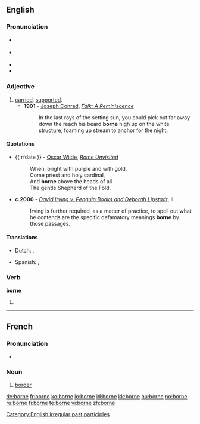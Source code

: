 {{also|Borne}}

==English==

===Pronunciation===
* {{a|RP}} {{IPA|/bɔːn/}}
* {{a|US}} {{IPA|/bɔːɹn/}}
* {{audio|En-us-borne.ogg|Audio (US)}}
* {{rhymes|ɔː(r)n}}

===Adjective===
{{en-adj|-}}

# [[carried]], [[supported]].
#*'''1901''' - [[w:Joseph Conrad|Joseph Conrad]], ''[[s:Falk|Falk: A Reminiscence]]''
#*:In the last rays of the setting sun, you could pick out far away down the reach his beard '''borne''' high up on the white structure, foaming up stream to anchor for the night.

====Quotations====
* {{ rfdate }} - [[w:Oscar Wilde|Oscar Wilde]], ''[[s:Rome Unvisited|Rome Unvisited]]''
*:When, bright with purple and with gold, <br/>Come priest and holy cardinal, <br/>And '''borne''' above the heads of all <br/>The gentle Shepherd of the Fold.
*'''c.2000''' - ''[[s:David Irving v. Penguin Books and Deborah Lipstadt|David Irving v. Penguin Books and Deborah Lipstadt]]'', II
*:Irving is further required, as a matter of practice, to spell out what he contends are the specific defamatory meanings '''borne''' by those passages.

====Translations====
{{trans-top|carried, supported}}
*Dutch: {{t+|nl|gedragen|xs=Dutch}}, {{t-|nl|ondersteund|xs=Dutch}}
{{trans-mid}}
*Spanish: {{t-|es|soportado|xs=Spanish}}, {{t-|es|aguantado|xs=Spanish}}
{{trans-bottom}}

===Verb===
'''borne'''

# {{past participle of|[[bear]]}}

[[Category:English irregular past participles]]

----

==French==

===Pronunciation===
*{{audio|Fr-borne.ogg|audio}}

===Noun===
{{fr-noun|f}}

# [[border]]

[[de:borne]]
[[fr:borne]]
[[ko:borne]]
[[io:borne]]
[[id:borne]]
[[kk:borne]]
[[hu:borne]]
[[no:borne]]
[[ru:borne]]
[[fi:borne]]
[[te:borne]]
[[vi:borne]]
[[zh:borne]]